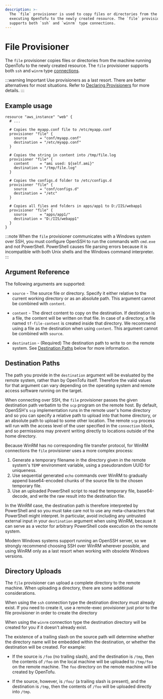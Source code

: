 ```yaml
---
description: >-
  The `file` provisioner is used to copy files or directories from the machine
  executing OpenTofu to the newly created resource. The `file` provisioner
  supports both `ssh` and `winrm` type connections.
---
```


# File Provisioner

The `file` provisioner copies files or directories from the machine
running OpenTofu to the newly created resource. The `file` provisioner
supports both `ssh` and `winrm` type [connections](../../../language/resources/provisioners/connection.mdx).

:::warning Important
Use provisioners as a last resort. There are better alternatives for most situations. Refer to
[Declaring Provisioners](../../../language/resources/provisioners/syntax.mdx) for more details.
:::

## Example usage

```hcl
resource "aws_instance" "web" {
  # ...

  # Copies the myapp.conf file to /etc/myapp.conf
  provisioner "file" {
    source      = "conf/myapp.conf"
    destination = "/etc/myapp.conf"
  }

  # Copies the string in content into /tmp/file.log
  provisioner "file" {
    content     = "ami used: ${self.ami}"
    destination = "/tmp/file.log"
  }

  # Copies the configs.d folder to /etc/configs.d
  provisioner "file" {
    source      = "conf/configs.d"
    destination = "/etc"
  }

  # Copies all files and folders in apps/app1 to D:/IIS/webapp1
  provisioner "file" {
    source      = "apps/app1/"
    destination = "D:/IIS/webapp1"
  }
}
```

:::note
When the `file` provisioner communicates with a Windows system over SSH, you must configure OpenSSH to run the commands with `cmd.exe` and not PowerShell. PowerShell causes file parsing errors because it is incompatible with both Unix shells and the Windows command interpreter.
:::

## Argument Reference

The following arguments are supported:

* `source` - The source file or directory. Specify it either relative to the
  current working directory or as an absolute path.
  This argument cannot be combined with `content`.

* `content` - The direct content to copy on the destination.
  If destination is a file, the content will be written on that file. In case
  of a directory, a file named `tf-file-content` is created inside that
  directory. We recommend using a file as the destination when using `content`.
  This argument cannot be combined with `source`.

* `destination` - (Required) The destination path to write to on the remote
  system. See [Destination Paths](#destination-paths) below for more
  information.

## Destination Paths

The path you provide in the `destination` argument will be evaluated by the
remote system, rather than by OpenTofu itself. Therefore the valid values
for that argument can vary depending on the operating system and remote access
software running on the target.

When connecting over SSH, the `file` provisioner passes the given destination
path verbatim to the `scp` program on the remote host. By default, OpenSSH's
`scp` implementation runs in the remote user's home directory and so you can
specify a relative path to upload into that home directory, or an absolute
path to upload to some other location. The remote `scp` process will run with
the access level of the user specified in the `connection` block, and so
permissions may prevent writing directly to locations outside of the home
directory.

Because WinRM has no corresponding file transfer protocol, for WinRM
connections the `file` provisioner uses a more complex process:

1. Generate a temporary filename in the directory given in the remote system's
   `TEMP` environment variable, using a pseudorandom UUID for uniqueness.
2. Use sequential generated `echo` commands over WinRM to gradually append
   base64-encoded chunks of the source file to the chosen temporary file.
3. Use an uploaded PowerShell script to read the temporary file, base64-decode,
   and write the raw result into the destination file.

In the WinRM case, the destination path is therefore interpreted by PowerShell
and so you must take care not to use any meta-characters that PowerShell might
interpret. In particular, avoid including any untrusted external input in
your `destination` argument when using WinRM, because it can serve as a vector
for arbitrary PowerShell code execution on the remote system.

Modern Windows systems support running an OpenSSH server, so we strongly
recommend choosing SSH over WinRM wherever possible, and using WinRM only as
a last resort when working with obsolete Windows versions.

## Directory Uploads

The `file` provisioner can upload a complete directory to the remote machine.
When uploading a directory, there are some additional considerations.

When using the `ssh` connection type the destination directory must already
exist. If you need to create it, use a remote-exec provisioner just prior to
the file provisioner in order to create the directory

When using the `winrm` connection type the destination directory will be
created for you if it doesn't already exist.

The existence of a trailing slash on the source path will determine whether the
directory name will be embedded within the destination, or whether the
destination will be created. For example:

* If the source is `/foo` (no trailing slash), and the destination is `/tmp`,
  then the contents of `/foo` on the local machine will be uploaded to
  `/tmp/foo` on the remote machine. The `foo` directory on the remote machine
  will be created by OpenTofu.

* If the source, however, is `/foo/` (a trailing slash is present), and the
  destination is `/tmp`, then the contents of `/foo` will be uploaded directly
  into `/tmp`.
